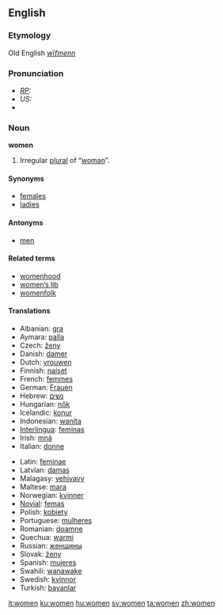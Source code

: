 ==English==

{{rank|speak|land|why|357|women|cried|general|king}}

===Etymology===
Old English ''[[wīfmenn]]''
===Pronunciation===
*''[[RP]]:'' {{IPA|/ˈwɪmɪn/}}
*''US:'' {{IPA|/ˈwɪmən/}}
*{{audio|en-uk-women.ogg|Audio (UK)}}

===Noun===
'''women''' {{p}}

# Irregular [[plural]] of “[[woman]]”.

====Synonyms====
*[[females]]
*[[ladies]]

====Antonyms====
*[[men]]

====Related terms====
*[[womenhood]]
*[[women's lib|women’s lib]]
*[[womenfolk]]

====Translations====
{{top}}
*Albanian: [[gra]]
*Aymara: [[palla]]
*Czech: [[ženy]]
*Danish: [[damer]]
*Dutch: [[vrouwen]]
*Finnish: [[naiset]]
*French: [[femmes]]
*German: [[Frauen]]
*Hebrew: [[נשים]]
*Hungarian: [[nők]]
*Icelandic: [[konur]]
*Indonesian: [[wanita]]
*[[Interlingua]]: [[feminas]]
*Irish: [[mná]]
*Italian: [[donne]]
{{mid}}
*Latin: [[feminae]]
*Latvian: [[damas]] 
*Malagasy: [[vehivavy]]
*Maltese: [[mara]]
*Norwegian: [[kvinner]]
*[[Novial]]: [[femas]]
*Polish: [[kobiety]]
*Portuguese: [[mulheres]]
*Romanian: [[doamne]]
*Quechua: [[warmi]]
*Russian: [[женщины]]
*Slovak: [[ženy]]
*Spanish: [[mujeres]]
*Swahili: [[wanawake]]
*Swedish: [[kvinnor]]
*Turkish: [[bayanlar]]
{{bottom}}

[[it:women]]
[[ku:women]]
[[hu:women]]
[[sv:women]]
[[ta:women]]
[[zh:women]]